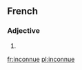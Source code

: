 ==French==

===Adjective===
{{infl|fr|adjective form|g=f}}

# {{feminine of|inconnu}}

[[fr:inconnue]]
[[pl:inconnue]]